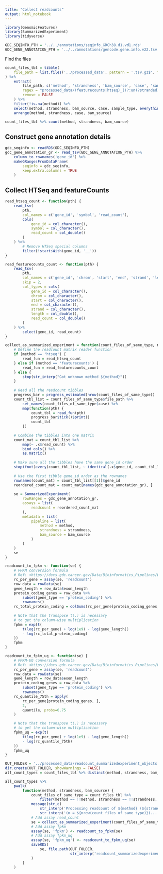 ```yaml
---
title: "Collect readcounts"
output: html_notebook
---
```


```r
library(GenomicFeatures)
library(SummarizedExperiment)
library(tidyverse)
```

```r
GDC_SEQINFO_PTH = '../../annotations/seqinfo_GRCh38.d1.vd1.rds'
GDC_GENE_ANNOTATION_PTH = '../../annotations/gencode.gene.info.v22.tsv'
```

Find the files
```r
count_files_tbl = tibble(
    file_path = list.files('../processed_data', pattern = '.tsv.gz$', full.names = TRUE, recursive = TRUE)
) %>%
    extract(
        file_path, c('method', 'strandness', 'bam_source', 'case', 'sample_type'),
        regex = "processed_data/(featurecounts|htseq)_((?:un)?stranded)_readcount/(gdc|washu)_bam/([^_]+)_(\\w+).tsv.gz",
        remove = FALSE
    ) %>%
    filter(!is.na(method)) %>%
    select(method, strandness, bam_source, case, sample_type, everything()) %>%
    arrange(method, strandness, case, bam_source)
```

```r
count_files_tbl %>% count(method, strandness, bam_source)
```


## Construct gene annotation details
```r
gdc_seqinfo <- readRDS(GDC_SEQINFO_PTH)
gdc_gene_annotation_gr <- read_tsv(GDC_GENE_ANNOTATION_PTH) %>%
    column_to_rownames('gene_id') %>%
    makeGRangesFromDataFrame(
        seqinfo = gdc_seqinfo,
        keep.extra.columns = TRUE
    )
```


## Collect HTSeq and featureCounts
```r
read_htseq_count <- function(pth) {
    read_tsv(
        pth, 
        col_names = c('gene_id', 'symbol', 'read_count'),
        cols(
            gene_id = col_character(),
            symbol = col_character(),
            read_count = col_double()
        )
    ) %>%
        # Remove HTSeq special columns
        filter(!startsWith(gene_id, '__'))
}
```

```r
read_featurecounts_count <- function(pth) {
    read_tsv(
        pth, 
        col_names = c('gene_id', 'chrom', 'start', 'end', 'strand', 'length', 'read_count'),
        skip = 2,
        col_types = cols(
            gene_id = col_character(),
            chrom = col_character(),
            start = col_character(),
            end = col_character(),
            strand = col_character(),
            length = col_double(),
            read_count = col_double()
        )
    ) %>%
        select(gene_id, read_count)
}
```

```r
collect_as_summarized_experiment = function(count_files_of_same_type, method, strandness, bam_source) {
    # Define the readcount matrix reader function
    if (method == 'htseq') {
        read_fun = read_htseq_count   
    } else if (method == 'featurecounts') {
        read_fun = read_featurecounts_count
    } else {
        stop(str_interp("Got unknown method ${method}"))
    }
    
    # Read all the readcount tibbles
    progress_bar = progress_estimated(nrow(count_files_of_same_type))
    count_tbl_list = count_files_of_same_type$file_path %>%
        set_names(count_files_of_same_type$case) %>%
        map(function(pth) {
            count_tbl = read_fun(pth)
            progress_bar$tick()$print()
            count_tbl
        })
    
    # Combine the tibbles into one matrix
    count_mat = count_tbl_list %>%
        map(~ .x$read_count) %>%
        bind_cols() %>%
        as.matrix()
    
    # Make sure all the tibbles have the same gene_id order
    stopifnot(every(count_tbl_list, ~ identical(.x$gene_id, count_tbl_list[[1]]$gene_id)))
    
    # Use the first tibble gene_id order as the rownames
    rownames(count_mat) = count_tbl_list[[1]]$gene_id
    reordered_count_mat = count_mat[names(gdc_gene_annotation_gr), ]
    
    se = SummarizedExperiment(
        rowRanges = gdc_gene_annotation_gr,
        assays = list(
            readcount = reordered_count_mat
        ),
        metadata = list(
            pipeline = list(
                method = method,
                strandness = strandness,
                bam_source = bam_source
            )
        )
    )
    se
}
```

```r
readcount_to_fpkm <- function(se) {
    # FPKM conversion formula
    # Ref: <https://docs.gdc.cancer.gov/Data/Bioinformatics_Pipelines/Expression_mRNA_Pipeline/#fpkm>
    rc_per_gene = assay(se, 'readcount')
    row_data = rowData(se)
    gene_length = row_data$exon_length
    protein_coding_genes = row_data %>%
        subset(gene_type == 'protein_coding') %>%
        rownames()
    rc_total_protein_coding = colSums(rc_per_gene[protein_coding_genes, ])
    
    # Note that the transpose t(.) is necessary 
    # to get the column-wise multiplication
    fpkm = exp(t(
        t(log(rc_per_gene) + log(1e9) - log(gene_length)) 
        - log(rc_total_protein_coding)
    ))
    fpkm
}

readcount_to_fpkm_uq <- function(se) {
    # FPKM-UQ conversion formula
    # Ref: <https://docs.gdc.cancer.gov/Data/Bioinformatics_Pipelines/Expression_mRNA_Pipeline/#upper-quartile-fpkm>
    rc_per_gene = assay(se, 'readcount')
    row_data = rowData(se)
    gene_length = row_data$exon_length
    protein_coding_genes = row_data %>%
        subset(gene_type == 'protein_coding') %>%
        rownames()
    rc_quantile_75th = apply(
        rc_per_gene[protein_coding_genes, ], 
        2, 
        quantile, probs=0.75
    )

    # Note that the transpose t(.) is necessary 
    # to get the column-wise multiplication
    fpkm_uq = exp(t(
        t(log(rc_per_gene) + log(1e9) - log(gene_length)) 
        - log(rc_quantile_75th)
    ))
    fpkm_uq
}
```

```r
OUT_FOLDER = '../processed_data/readcount_summarizedexperiment_objects'
dir.create(OUT_FOLDER, showWarnings = FALSE)
all_count_types = count_files_tbl %>% distinct(method, strandness, bam_source)

all_count_types %>%
    pwalk(
        function(method, strandness, bam_source) {
            count_files_of_same_type = count_files_tbl %>%
                filter(method == !!method, strandness == !!strandness, bam_source == !!bam_source)
            message(str_c(
                str_interp('Processing readcount of ${method} (${strandness}) from ${bam_source} '),
                str_interp('(n = ${nrow(count_files_of_same_type)})... ')))
            # Add assay read_count
            se = collect_as_summarized_experiment(count_files_of_same_type, method, strandness, bam_source)
            # Add assay fpkm
            assay(se, 'fpkm') <- readcount_to_fpkm(se)
            # Add assay fpkm_uq
            assay(se, 'fpkm_uq') <- readcount_to_fpkm_uq(se)
            saveRDS(
                se, file.path(OUT_FOLDER, 
                              str_interp('readcount_summarizedexperiment.${method}_${strandness}.${bam_source}.rds'))
            )   
        }
    )
```


